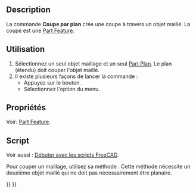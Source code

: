 <languages/>

{{Docnav/fr
|[[Mesh_TrimByPlane/fr|Découper par un plan]]
|[[Mesh_CrossSections/fr|Coupes]]
|[[Mesh_Workbench/fr|Atelier Mesh]]
|IconL=Mesh_TrimByPlane.svg
|IconR=Mesh_CrossSections.svg
|IconC=Workbench_Mesh.svg
}}

{{GuiCommand/fr
|Name=Mesh SectionByPlane
|Name/fr=Mesh Coupe par plan
|MenuLocation=Maillages → Couper → Créer une coupe par un plan
|Workbenches=[[Mesh_Workbench/fr|Mesh]]
|SeeAlso=[[Mesh_CrossSections/fr|Mesh Coupes]]
}}

==Description==

La commande '''Coupe par plan''' crée une coupe à travers un objet maillé. La coupe est une [[Part_Feature/fr|Part Feature]].

<span id="Usage"></span>
==Utilisation==

# Sélectionnez un seul objet maillage et un seul [[Part_Primitives/fr|Part Plan]]. Le plan (étendu) doit couper l'objet maillé.
# Il existe plusieurs façons de lancer la commande :
#* Appuyez sur le bouton {{Button|[[Image:Mesh_SectionByPlane.svg|16px]] [[Mesh_SectionByPlane/fr|Créer une coupe par un plan]]}}.
#* Sélectionnez l'option {{MenuCommand|Maillages → Couper → [[Image:Mesh_SectionByPlane.svg|16px]] Créer une coupe par un plan}} du menu.

<span id="Properties"></span>
==Propriétés==

Voir: [[Part_Feature/fr|Part Feature]].

<span id="Scripting"></span>
==Script==

Voir aussi : [[FreeCAD_Scripting_Basics/fr|Débuter avec les scripts FreeCAD]].

Pour couper un maillage, utilisez sa méthode {{incode|section}}. Cette méthode nécessite un deuxième objet maillé qui ne doit pas nécessairement être planaire.

{{Code|code=
import FreeCAD as App
import Mesh
import Part

# Create a non-parametric box-shaped mesh:
msh = App.ActiveDocument.addObject("Mesh::Feature", "Mesh")
msh.Mesh = Mesh.createBox(30, 40, 50)
msh.ViewObject.DisplayMode = "Flat Lines"

# Create a planar mesh from 3 points:
p1 = App.Vector(-20, -60, 0)
p2 = App.Vector(65, 25, 0)
p3 = App.Vector(-20, 25, 0)
msh_plane = Mesh.Mesh([p1, p2, p3])

# Find the section loops (each loop is a list of points):
loops = msh.Mesh.section(msh_plane)

# Show the loop polygon:
Part.show(Part.makePolygon(loops[0]))
}}


{{Docnav/fr
|[[Mesh_TrimByPlane/fr|Découper par un plan]]
|[[Mesh_CrossSections/fr|Coupes]]
|[[Mesh_Workbench/fr|Atelier Mesh]]
|IconL=Mesh_TrimByPlane.svg
|IconR=Mesh_CrossSections.svg
|IconC=Workbench_Mesh.svg
}}

{{Mesh Tools navi{{#translation:}}}}
{{Userdocnavi{{#translation:}}}}